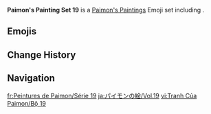 {{Paimon's Paintings Infobox
|title         = Paimon's Paintings Set 19
|image         = Paimon's Paintings Set 19.png
|icon          = Icon Emoji Paimon's Paintings 19 Nahida 5.png
|date          = 2022-11-24
|gamedate      = 
|prev          = 18
|next          = 20
|set           = 19
|twitter       = https://twitter.com/GenshinImpact/status/1595628528644788224
|hoyolab       = https://www.hoyolab.com/article/13940480
|characters    = Nahida;Layla;Fungus
}}
'''Paimon's Painting Set 19''' is a [[Paimon's Paintings]] Emoji set including {{Array|Nahida;Layla;Fungus|;|[[{item}]]|,<nowiki> </nowiki>|sort=1}}.

==Emojis==
{{Paimon's Paintings Images|categories=Paimon's Paintings Set 19|nomain=1|noset=1}}

==Change History==
{{Change History|introduced=3.2}}

==Navigation==
{{Paimon's Paintings Navbox}}

[[fr:Peintures de Paimon/Série 19]]
[[ja:パイモンの絵/Vol.19]]
[[vi:Tranh Của Paimon/Bộ 19]]